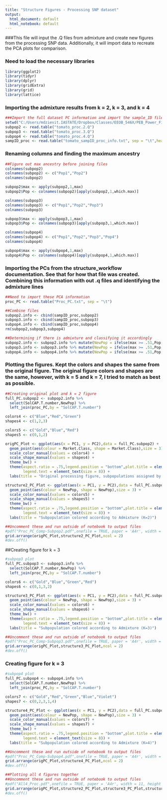 ```yaml
---
title: "Structure Figures - Processing SNP dataset"
output:
  html_document: default
  html_notebook: default
---
```

###This file will input the .Q files from admixture and create new figures from the processing SNP data. Additionally, it will import data to recreate the PCA plots for comparison.

### Need to load the necessary libraries
```r
library(ggplot2)
library(tidyr)
library(dplyr)
library(gridExtra)
library(grid)
library(lattice)
```

### Importing the admixture results from k = 2, k = 3, and k = 4
```r
###Import the full dataset PC information and import the sample_ID file with market class
setwd("C:/Users/mdzievit.IASTATE/Dropbox/Classes/EEOB_546X/PEB_Power_Final_Project/Structure_Analysis/Admixture_Results/")
subpop2 <- read.table("tomato_proc.2.Q")
subpop3 <- read.table("tomato_proc.3.Q")
subpop4 <- read.table("tomato_proc.4.Q")
sampID_proc <- read.table("tomato_sampID_proc_info.txt", sep = "\t",header = TRUE)
```

### Renaming columns and finding the maximum ancestry
```r
##Figure out max ancestry before joining files
colnames(subpop2)
colnames(subpop2) <- c("Pop1","Pop2")
colnames(subpop2)

subpop2$max <- apply(subpop2,1,max)
subpop2$Pop <- colnames(subpop2)[apply(subpop2,1,which.max)]

colnames(subpop3)
colnames(subpop3) <- c("Pop1","Pop2","Pop3")
colnames(subpop3)

subpop3$max <- apply(subpop3,1,max)
subpop3$Pop <- colnames(subpop3)[apply(subpop3,1,which.max)]

colnames(subpop4)
colnames(subpop4) <- c("Pop1","Pop2","Pop3","Pop4")
colnames(subpop4)

subpop4$max <- apply(subpop4,1,max)
subpop4$Pop <- colnames(subpop4)[apply(subpop4,1,which.max)]
```
### Importing the PCs from the structure_workflow documentation. See that for how that file was created. Combining this information with out .q files and identifying the admixture lines
```r
##Need to import these PCA information
proc_PC <- read.table("Proc_PC.txt", sep = "\t")

##Combine files
subpop2.info <- cbind(sampID_proc,subpop2)
subpop3.info <- cbind(sampID_proc,subpop3)
subpop4.info <- cbind(sampID_proc,subpop4)
rm(subpop2,subpop3,subpop4)

##Determining if there is admixture and classifying it accordingly
subpop2.info <- subpop2.info %>% mutate(NewPop = ifelse(max >= .51,Pop,"Admix"))
subpop3.info <- subpop3.info %>% mutate(NewPop = ifelse(max >= .51,Pop,"Admix"))
subpop4.info <- subpop4.info %>% mutate(NewPop = ifelse(max >= .51,Pop,"Admix"))
```

### Plotting the figures. Kept the colors and shapes the same from the original figure. The original figure colors and shapes are the same, however, with k = 5 and k = 7, I tried to match as best as possible.
```r
##Creating original plot and k = 2 figure
full_PC.subpop2 <- subpop2.info %>%
  select(SolCAP.T.number,NewPop) %>%
  left_join(proc_PC,by = "SolCAP.T.number")

colors4 <- c("Blue","Red","Green")
shapes4 <- c(1,2,3)

colors5 <- c("Gold","Blue","Red")
shapes5 <- c(0,1,2)

origPC_Plot <- ggplot(aes(x = PC1, y = PC2),data = full_PC.subpop2) + 
  geom_point(aes(colour = Market.Class, shape = Market.Class),size = 3) +
  scale_color_manual(values = colors4) +
  scale_shape_manual(values = shapes4) + 
  theme_bw() +
  theme(aspect.ratio = .75,legend.position = "bottom",plot.title = element_text(size = 10),
        legend.text = element_text(size = 8)) +
  labs(title = "Original processing figure, subpopulations assigned by breeders")

structure2_PC_Plot <- ggplot(aes(x = PC1, y = PC2),data = full_PC.subpop2) + 
  geom_point(aes(colour = NewPop, shape = NewPop),size = 3) +
  scale_color_manual(values = colors5) +
  scale_shape_manual(values = shapes5) + 
  theme_bw() +
  theme(aspect.ratio = .75,legend.position = "bottom",plot.title = element_text(size = 10),
        legend.text = element_text(size = 8)) +
  labs(title = "Subpopulation colored according to Admixture (K=2)")

##Uncomment these and run outside of notebook to output files
#pdf("Proc_PC_Comp-Subpop2.pdf",onefile = TRUE, paper = 'A4r', width = 11, height = 8) 
grid.arrange(origPC_Plot,structure2_PC_Plot,ncol = 2)
#dev.off()
```

##Creating figure for k = 3
```r
#subpop3 plot
full_PC.subpop3 <- subpop3.info %>%
  select(SolCAP.T.number,NewPop) %>%
  left_join(proc_PC,by = "SolCAP.T.number")

colors6 <- c("Gold","Blue","Green","Red")
shapes6 <- c(0,1,3,2)

structure3_PC_Plot <- ggplot(aes(x = PC1, y = PC2),data = full_PC.subpop3) + 
  geom_point(aes(colour = NewPop, shape = NewPop),size = 3) +
  scale_color_manual(values = colors6) +
  scale_shape_manual(values = shapes6) + 
  theme_bw() +
  theme(aspect.ratio = .75,legend.position = "bottom",plot.title = element_text(size = 10),
        legend.text = element_text(size = 8)) +
  labs(title = "Subpopulation colored according to Admixture (K=3)")

##Uncomment these and run outside of notebook to output files
#pdf("Proc_PC_Comp-Subpop3.pdf",onefile = TRUE, paper = 'A4r', width = 11, height = 8) 
grid.arrange(origPC_Plot,structure3_PC_Plot,ncol = 2)
#dev.off()
```

### Creating figure for k = 3
```r
#subpop4 plot
full_PC.subpop4 <- subpop4.info %>%
  select(SolCAP.T.number,NewPop) %>%
  left_join(proc_PC,by = "SolCAP.T.number")

colors7 <- c("Gold","Red","Green","Blue","Violet")
shapes7 <- c(0,2,3,1,4)

structure4_PC_Plot <- ggplot(aes(x = PC1, y = PC2),data = full_PC.subpop4) + 
  geom_point(aes(colour = NewPop, shape = NewPop),size = 3) +
  scale_color_manual(values = colors7) +
  scale_shape_manual(values = shapes7) + 
  theme_bw() +
  theme(aspect.ratio = .75,legend.position = "bottom",plot.title = element_text(size = 10),
        legend.text = element_text(size = 8)) +
  labs(title = "Subpopulation colored according to Admixture (K=4)")

##Uncomment these and run outside of notebook to output files
#pdf("Proc_PC_Comp-Subpop4.pdf",onefile = TRUE, paper = 'A4r', width = 11, height = 8) 
grid.arrange(origPC_Plot,structure4_PC_Plot,ncol = 2)
#dev.off()

##Plotting all 4 figures together
##Uncomment these and run outside of notebook to output files
#pdf("All4_Proc.pdf",onefile = TRUE, paper = 'A4r', width = 11, height = 8) 
grid.arrange(origPC_Plot,structure2_PC_Plot,structure3_PC_Plot,structure4_PC_Plot, ncol = 2)
#dev.off()
```

























